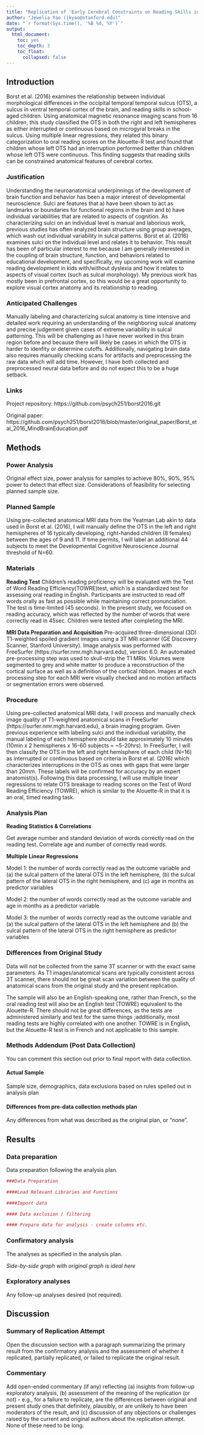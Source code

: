 ```yaml
---
title: "Replication of 'Early Cerebral Constraints on Reading Skills in School-Age Children: An MRI Study' by Borst et al. (2016, Mind, Brain, & Education)"
author: "Jewelia Yao (jkyao@stanford.edu)"
date: "`r format(Sys.time(), '%B %d, %Y')`"
output:
  html_document:
    toc: yes
    toc_depth: 3
    toc_float:
      collapsed: false
---
```



## Introduction

Borst et al. (2016) examines the relationship between individual morphological differences in the occipital temporal temporal sulcus (OTS), a sulcus in ventral temporal cortex of the brain, and reading skills in school-aged children. Using anatomical magnetic resonance imaging scans from 16 children, this study classified the OTS in both the right and left hemispheres as either interrupted or continuous based on microgyral breaks in the sulcus. Using multiple linear regressions, they related this binary categorization to oral reading scores on the Alouette-R test and found that children whose left OTS had an interruption performed better than children whose left OTS were continuous. This finding suggests that reading skills can be constrained anatomical features of cerebral cortex. 

### Justification

Understanding the neuroanatomical underpinnings of the development of brain function and behavior has been a major interest of developmental neuroscience. Sulci are features that a) have been shown to act as landmarks or boundaries for functional regions in the brain and b) have individual variabilities that are related to aspects of cognition. As characterizing sulci on an individual level is manual and laborious work, previous studies has often analyzed brain structure using group averages, which wash out individual variability in sulcal patterns. Borst et al. (2016) examines sulci on the individual level and relates it to behavior. This result has been of particular interest to me because I am generally interested in the coupling of brain structure, function, and behaviors related to educational development, and specifically, my upcoming work will examine reading development in kids with/without dyslexia and how it relates to aspects of visual cortex (such as sulcal morphology). My previous work has mostly been in prefrontal cortex, so this would be a great opportunity to explore visual cortex anatomy and its relationship to reading.

### Anticipated Challenges

Manually labeling and characterizing sulcal anatomy is time intensive and detailed work requiring an understanding of the neighboring sulcal anatomy and precise judgement given cases of extreme variability in sulcal patterning. This will be challenging as I have never worked in this brain region before and because there will likely be cases in which the OTS is harder to idenfity or determine cutoffs. Additionally, navigating brain data also requires manually checking scans for artifacts and preprocessing the raw data which will add time. However, I have both collected and preprocessed neural data before and do not expect this to be a huge setback.

### Links

Project repository: https://github.com/psych251/borst2016.git

Original paper: https://github.com/psych251/borst2016/blob/master/original_paper/Borst_etal_2016_MindBrainEducation.pdf


## Methods

### Power Analysis

Original effect size, power analysis for samples to achieve 80%, 90%, 95% power to detect that effect size.  Considerations of feasibility for selecting planned sample size.

### Planned Sample

Using pre-collected anatomical MRI data from the Yeatman Lab akin to data used in Borst et al. (2016), I will manually define the OTS in the left and right hemispheres of 16 typically developing, right-handed children (8 females) between the ages of 9 and 11. If time permits, I will label an additional 44 subjects to meet the Developmental Cognitive Neuroscience Journal threshold of N=60.

### Materials

**Reading Test**
Children’s reading proficiency will be evaluated with the Test of Word Reading Efficiency(TOWRE)test, which is a standardized test for assessing oral reading in English. Participants are instructed to read off words orally as fast as possible while maintaining correct pronunciation. The test is time-limited (45 seconds). In the present study, we focused on reading accuracy, which was reflected by the number of words that were correctly read in 45sec. Children were tested after completing the MRI.

**MRI Data Preparation and Acquisition**
Pre-acquired three-dimensional (3D) T1-weighted spoiled gradient images using a 3T MRI scanner (GE Discovery Scanner, Stanford University). Image analysis was performed with FreeSurfer (https://surfer.nmr.mgh.harvard.edu), version 6.0. An automated pre-processing step was used to skull-strip the T1 MRIs. Volumes were segmented to grey and white matter to produce a reconstruction of the cortical surface as well as a definition of the cortical ribbon. Images at each processing step for each MRI were visually checked and no motion artifacts or segmentation errors were observed.

### Procedure	
Using pre-collected anatomical MRI data, I will process and manually check image quality of T1-weighted anatomical scans in FreeSurfer (https://surfer.nmr.mgh.harvard.edu), a brain imaging program. Given previous experience with labeling sulci and the individual variability, the manual labeling of each hemisphere should take approximately 10 minutes (10min x 2 hemispheres x 16-60 subjects = ~5-20hrs). In FreeSurfer, I will then classify the OTS in the left and right hemisphere of each child (N=16) as interrupted or continuous based on criteria in Borst et al. (2016) which characterizes interruptions in the OTS as ones with gaps that were larger than 20mm. These labels will be confirmed for accuracy by an expert anatomist(s). Following this data processing, I will use multiple linear regressions to relate OTS breakage to reading scores on the Test of Word Reading Efficiency (TOWRE), which is similar to the Alouette-R in that it is an oral, timed reading task. 

### Analysis Plan

**Reading Statistics & Correlations**

Get average number and standard deviation of words correctly read on the reading test. Correlate age and number of correctly read words.

**Multiple Linear Regressions** 

Model 1: the number of words correctly read as the outcome variable and (a) the sulcal pattern of the lateral OTS in the left hemisphere, (b) the sulcal pattern of the lateral OTS in the right hemisphere, and (c) age in months as predictor variables

Model 2: the number of words correctly read as the outcome variable and age in months as a predictor variable

Model 3: the number of words correctly read as the outcome variable and (a) the sulcal pattern of the lateral OTS in the left hemisphere and (b) the sulcal pattern of the lateral OTS in the right hemisphere as predictor variables


### Differences from Original Study

Data will not be collected from the same 3T scanner or with the exact same parameters. As T1 images/anatomical scans are typically consistent across 3T scanner, there should not be great scan variation between the quality of anatomical scans from the original study and the present replication.

The sample will also be an English-speaking one, rather than French, so the oral reading test will also be an English test (TOWRE) equivalent to the Alouette-R. There should not be great differences, as the tests are administered similarly and test for the same things ;additionally, most reading tests are highly correlated with one another. TOWRE is in English, but the Alouette-R test is in French and not applicable to this sample.

### Methods Addendum (Post Data Collection)

You can comment this section out prior to final report with data collection.

#### Actual Sample
  Sample size, demographics, data exclusions based on rules spelled out in analysis plan

#### Differences from pre-data collection methods plan
  Any differences from what was described as the original plan, or “none”.


## Results


### Data preparation

Data preparation following the analysis plan.
	
```r
###Data Preparation

####Load Relevant Libraries and Functions

####Import data

#### Data exclusion / filtering

#### Prepare data for analysis - create columns etc.
```

### Confirmatory analysis

The analyses as specified in the analysis plan.  

*Side-by-side graph with original graph is ideal here*

### Exploratory analyses

Any follow-up analyses desired (not required).  

## Discussion

### Summary of Replication Attempt

Open the discussion section with a paragraph summarizing the primary result from the confirmatory analysis and the assessment of whether it replicated, partially replicated, or failed to replicate the original result.  

### Commentary

Add open-ended commentary (if any) reflecting (a) insights from follow-up exploratory analysis, (b) assessment of the meaning of the replication (or not) - e.g., for a failure to replicate, are the differences between original and present study ones that definitely, plausibly, or are unlikely to have been moderators of the result, and (c) discussion of any objections or challenges raised by the current and original authors about the replication attempt.  None of these need to be long.
